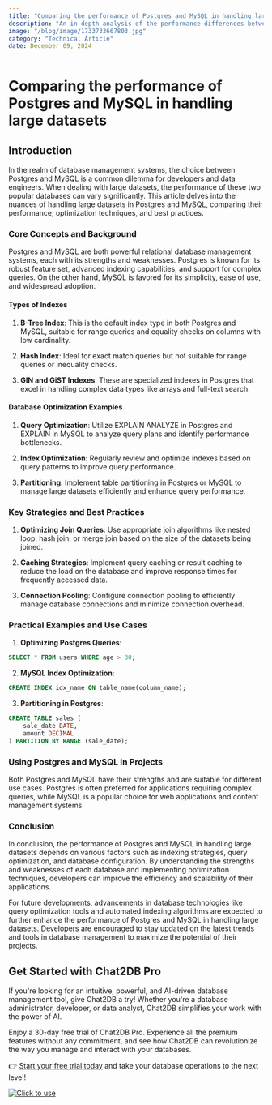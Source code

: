 ```yaml
---
title: "Comparing the performance of Postgres and MySQL in handling large datasets"
description: "An in-depth analysis of the performance differences between Postgres and MySQL when dealing with large datasets, exploring optimization strategies and best practices."
image: "/blog/image/1733733667803.jpg"
category: "Technical Article"
date: December 09, 2024
---
```


# Comparing the performance of Postgres and MySQL in handling large datasets


<Authors date="December 09, 2024">
  <Author name="Jing" link="https://chat2db.ai" />
</Authors>

## Introduction

In the realm of database management systems, the choice between Postgres and MySQL is a common dilemma for developers and data engineers. When dealing with large datasets, the performance of these two popular databases can vary significantly. This article delves into the nuances of handling large datasets in Postgres and MySQL, comparing their performance, optimization techniques, and best practices.

### Core Concepts and Background

Postgres and MySQL are both powerful relational database management systems, each with its strengths and weaknesses. Postgres is known for its robust feature set, advanced indexing capabilities, and support for complex queries. On the other hand, MySQL is favored for its simplicity, ease of use, and widespread adoption.

#### Types of Indexes

1. **B-Tree Index**: This is the default index type in both Postgres and MySQL, suitable for range queries and equality checks on columns with low cardinality.

2. **Hash Index**: Ideal for exact match queries but not suitable for range queries or inequality checks.

3. **GIN and GiST Indexes**: These are specialized indexes in Postgres that excel in handling complex data types like arrays and full-text search.

#### Database Optimization Examples

1. **Query Optimization**: Utilize EXPLAIN ANALYZE in Postgres and EXPLAIN in MySQL to analyze query plans and identify performance bottlenecks.

2. **Index Optimization**: Regularly review and optimize indexes based on query patterns to improve query performance.

3. **Partitioning**: Implement table partitioning in Postgres or MySQL to manage large datasets efficiently and enhance query performance.

### Key Strategies and Best Practices

1. **Optimizing Join Queries**: Use appropriate join algorithms like nested loop, hash join, or merge join based on the size of the datasets being joined.

2. **Caching Strategies**: Implement query caching or result caching to reduce the load on the database and improve response times for frequently accessed data.

3. **Connection Pooling**: Configure connection pooling to efficiently manage database connections and minimize connection overhead.

### Practical Examples and Use Cases

1. **Optimizing Postgres Queries**:

```sql
SELECT * FROM users WHERE age > 30;
```

2. **MySQL Index Optimization**:

```sql
CREATE INDEX idx_name ON table_name(column_name);
```

3. **Partitioning in Postgres**:

```sql
CREATE TABLE sales (
    sale_date DATE,
    amount DECIMAL
) PARTITION BY RANGE (sale_date);
```

### Using Postgres and MySQL in Projects

Both Postgres and MySQL have their strengths and are suitable for different use cases. Postgres is often preferred for applications requiring complex queries, while MySQL is a popular choice for web applications and content management systems.

### Conclusion

In conclusion, the performance of Postgres and MySQL in handling large datasets depends on various factors such as indexing strategies, query optimization, and database configuration. By understanding the strengths and weaknesses of each database and implementing optimization techniques, developers can improve the efficiency and scalability of their applications.

For future developments, advancements in database technologies like query optimization tools and automated indexing algorithms are expected to further enhance the performance of Postgres and MySQL in handling large datasets. Developers are encouraged to stay updated on the latest trends and tools in database management to maximize the potential of their projects.

## Get Started with Chat2DB Pro

If you're looking for an intuitive, powerful, and AI-driven database management tool, give Chat2DB a try! Whether you're a database administrator, developer, or data analyst, Chat2DB simplifies your work with the power of AI.

Enjoy a 30-day free trial of Chat2DB Pro. Experience all the premium features without any commitment, and see how Chat2DB can revolutionize the way you manage and interact with your databases.

👉 [Start your free trial today](https://chat2db.ai/pricing) and take your database operations to the next level!


[![Click to use](/image/blog/bg/chat2db.jpg)](https://chat2db.ai/)
